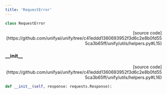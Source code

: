 ```yaml
---
title: 'RequestError'
---
```


```python
class RequestError
```

<p align="right">[source code](https://github.com/unifyai/unify/tree/c41eddd1360693952f3d6c2e8b0fd555ca3b65ff/unify/utils/helpers.py#L15)</p>



### \_\_init\_\_

<p align="right">[source code](https://github.com/unifyai/unify/tree/c41eddd1360693952f3d6c2e8b0fd555ca3b65ff/unify/utils/helpers.py#L16)</p>

```python
def __init__(self, response: requests.Response):
```

